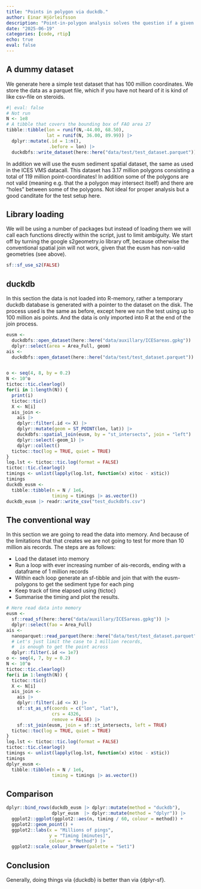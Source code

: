 ```yaml
---
title: "Points in polygon via duckdb."
author: Einar Hjörleifsson
description: "Point-in-polygon analysis solves the question if a given point in a plane is within a specified polygon. If we have multiple polygons we can also solve the question in what polygon a point belongs to. Solving this within R is tried, tested and straight forward if the data is not too big. But what if we have a dataset that is so big that the processing challenges the available memory? Here we will put duckdb to its test."
date: "2025-06-19"
categories: [code, rtip]
echo: true
eval: false
---
```



## A dummy dataset

We generate here a simple test dataset that has 100 million coordinates. We store the data as a parquet file, which if you have not heard of it is kind of like csv-file on steroids.

```r
#| eval: false
# Not run
N <- 1e8
# A tibble that covers the bounding box of FAO area 27
tibble::tibble(lon = runif(N,-44.00, 68.50),
               lat = runif(N, 36.00, 89.99)) |> 
  dplyr::mutate(.id = 1:n(),
                .before = lon) |> 
  duckdbfs::write_dataset(here::here("data/test/test_dataset.parquet"))
```

In addition we will use the eusm sediment spatial dataset, the same as used in the ICES VMS datacall. This dataset has 3.17 million polygons consisting a total of 119 million point-coordinates! In addition some of the polygons are not valid (meaning e.g. that the a polygon may intersect itself) and there are "holes" between some of the polygons. Not ideal for proper analysis but a good canditate for the test setup here.

## Library loading

We will be using a number of packages but instead of loading them we will call each functions directly within the script, just to limit ambiguity. We start off by turning the google s2geometry.io library off, because otherwise the conventional spatial join will not work, given that the eusm has non-valid geometries (see above).

```r
sf::sf_use_s2(FALSE)
```

## duckdb

In this section the data is not loaded into R-memory, rather a temporary duckdb database is generated with a pointer to the dataset on the disk. The process used is the same as before, except here we run the test using up to 100 million ais points. And the data is only imported into R at the end of the join process.

```r
eusm <-
  duckdbfs::open_dataset(here::here("data/auxillary/ICESareas.gpkg")) |> 
  dplyr::select(area = Area_Full, geom)
ais <- 
  duckdbfs::open_dataset(here::here("data/test/test_dataset.parquet"))


o <- seq(4, 8, by = 0.2)
N <- 10^o
tictoc::tic.clearlog()
for(i in 1:length(N)) {
  print(i)
  tictoc::tic()
  X <- N[i]
  ais_join <- 
    ais |> 
    dplyr::filter(.id <= X) |> 
    dplyr::mutate(geom = ST_POINT(lon, lat)) |> 
    duckdbfs::spatial_join(eusm, by = "st_intersects", join = "left") |> 
    dplyr::select(-geom_1) |> 
    dplyr::collect()
  tictoc::toc(log = TRUE, quiet = TRUE)
}
log.lst <- tictoc::tic.log(format = FALSE)
tictoc::tic.clearlog()
timings <- unlist(lapply(log.lst, function(x) x$toc - x$tic))
timings
duckdb_eusm <- 
  tibble::tibble(n = N / 1e6,
                 timing = timings |> as.vector())
duckdb_eusm |> readr::write_csv("test_duckdbfs.csv")
```

## The conventional way

In this section we are going to read the data into memory. And because of the limitations that that creates we are not going to test for more than 10 million ais records. The steps are as follows:

* Load the dataset into memory
* Run a loop with ever increasing number of ais-records, ending with a dataframe of 1 million records
* Within each loop generate an sf-tibble and join that with the eusm-polygons to get the sediment type for each ping
* Keep track of time elapsed using {tictoc}
* Summarise the timing and plot the results.


```r
# Here read data into memory
eusm <-
  sf::read_sf(here::here("data/auxillary/ICESareas.gpkg")) |> 
  dplyr::select(fao = Area_Full)
ais <- 
  nanoparquet::read_parquet(here::here("data/test/test_dataset.parquet")) |> 
  # Let's just limit the case to 1 million records,
  #  is enough to get the point across
  dplyr::filter(.id <= 1e7)
o <- seq(4, 7, by = 0.2)
N <- 10^o
tictoc::tic.clearlog()
for(i in 1:length(N)) {
  tictoc::tic()
  X <- N[i]
  ais_join <- 
    ais |> 
    dplyr::filter(.id <= X) |> 
    sf::st_as_sf(coords = c("lon", "lat"),
                 crs = 4326,
                 remove = FALSE) |> 
    sf::st_join(eusm, join = sf::st_intersects, left = TRUE)
  tictoc::toc(log = TRUE, quiet = TRUE)
}
log.lst <- tictoc::tic.log(format = FALSE)
tictoc::tic.clearlog()
timings <- unlist(lapply(log.lst, function(x) x$toc - x$tic))
timings
dplyr_eusm <- 
  tibble::tibble(n = N / 1e6,
                 timing = timings |> as.vector()) 
```


## Comparison

```r
dplyr::bind_rows(duckdb_eusm |> dplyr::mutate(method = "duckdb"),
                 dplyr_eusm  |> dplyr::mutate(method = "dplyr")) |> 
  ggplot2::ggplot(ggplot2::aes(n, timing / 60, colour = method)) +
  ggplot2::geom_point() +
  ggplot2::labs(x = "Millions of pings",
                y = "Timing [minutes]",
                colour = "Method") |> 
  ggplot2::scale_colour_brewer(palette = "Set1")
```

## Conclusion

Generally, doing things via {duckdb} is better than via {dplyr-sf}. 


